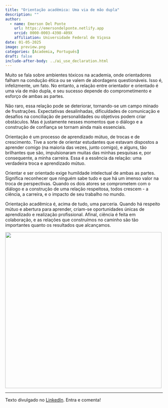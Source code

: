 ```yaml
---
title: "Orientação acadêmica: Uma via de mão dupla"
description: ""
author:
  - name: Emerson Del Ponte
    url: https://emersondelponte.netlify.app
    orcid: 0000-0003-4398-409X
    affiliation: Universidade Federal de Viçosa
date: 01-05-2025
image: preview.png
categories: [Academia, Português] 
draft: false 
include-after-body: ../ai_use_declaration.html
---
```


Muito se fala sobre ambientes tóxicos na academia, onde orientadores falham na condução ética ou se valem de abordagens questionáveis. Isso é, infelizmente, um fato. No entanto, a relação entre orientador e orientado é uma via de mão dupla, e seu sucesso depende do comprometimento e esforço de ambas as partes.

Não raro, essa relação pode se deteriorar, tornando-se um campo minado de frustrações. Expectativas desalinhadas, dificuldades de comunicação e desafios na conciliação de personalidades ou objetivos podem criar obstáculos. Mas é justamente nesses momentos que o diálogo e a construção de confiança se tornam ainda mais essenciais.

Orientação é um processo de aprendizado mútuo, de trocas e de crescimento. Tive a sorte de orientar estudantes que estavam dispostos a aprender comigo (na maioria das vezes, junto comigo), e alguns, tão brilhantes que são, impulsionaram muitas das minhas pesquisas e, por consequente, a minha carreira. Essa é a essência da relação: uma verdadeira troca e aprendizado mútuo.

Orientar e ser orientado exige humildade intelectual de ambas as partes. Significa reconhecer que ninguém sabe tudo e que há um imenso valor na troca de perspectivas. Quando os dois atores se comprometem com o diálogo e a construção de uma relação respeitosa, todos crescem - a ciência, a carreira, e o impacto de seu trabalho no mundo.

Orientação acadêmica é, acima de tudo, uma parceria. Quando há respeito mútuo e abertura para aprender, criam-se oportunidades únicas de aprendizado e realização profissional. Afinal, ciência é feita em colaboração, e as relações que construímos no caminho são tão importantes quanto os resultados que alcançamos.

![](preview.png){fig-align="center" width="500"}

------------------------------------------------------------------------

Texto divulgado no [LinkedIn](https://www.linkedin.com/posts/emerson-m-del-ponte-61678ba1_orienta%C3%A7%C3%A3o-acad%C3%AAmica-uma-via-de-m%C3%A3o-dupla-activity-7281759243047751680-96jL?utm_source=share&utm_medium=member_desktop). Entra e comenta!
